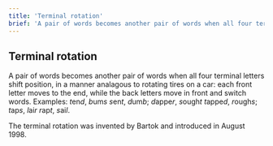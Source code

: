 ```yaml
---
title: 'Terminal rotation'
brief: 'A pair of words becomes another pair of words when all four terminal letters shift position.'
---
```


## Terminal rotation

A pair of words becomes another pair of words when all four terminal letters shift position, in a manner analagous to rotating tires on a car: each front letter moves to the end, while the back letters move in front and switch words. Examples: <Example><Step>*t*en*d*, *b*um*s*</Step> <Finally>*s*en*t*, *d*um*b*</Finally></Example>; <Example><Step>*d*appe*r*, *s*ough*t*</Step> <Finally>*t*appe*d*, *r*ough*s*</Finally></Example>; <Example><Step>*t*ap*s*, *l*ai*r*</Step> <Finally>*r*ap*t*, *s*ai*l*</Finally></Example>.

The terminal rotation was invented by Bartok and introduced in August 1998. 
